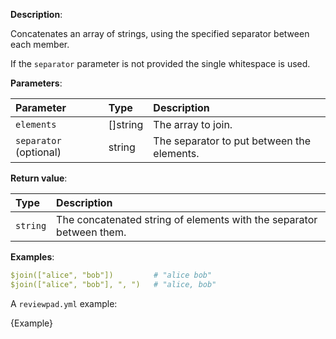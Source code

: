 
**Description**:

Concatenates an array of strings, using the specified separator between each member.

If the `separator` parameter is not provided the single whitespace is used.

**Parameters**:

| Parameter              | Type      | Description                                |
| :--------------------- | :-------- | :----------------------------------------- |
| `elements`             | \[]string | The array to join.                         |
| `separator` (optional) | string    | The separator to put between the elements. |

**Return value**:

| Type     | Description                                                          |
| :------- | :------------------------------------------------------------------- |
| `string` | The concatenated string of elements with the separator between them. |

**Examples**:

```yml
$join(["alice", "bob"])         # "alice bob"
$join(["alice", "bob"], ", ")   # "alice, bob"
```

A `reviewpad.yml` example:

<CodeBlock language="yml" name="reviewpad.yml">{Example}</CodeBlock>
